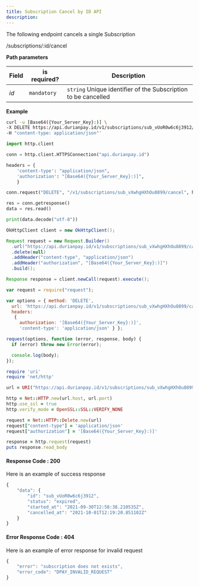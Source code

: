 ```yaml
---
title: Subscription Cancel by ID API
description:
---
```


<div class = 'right-component'></div>

<div class = 'left-side'>


The following endpoint cancels a single Subscription

<url get = ''><div class = 'ib'>/subscriptions/:id/cancel</div></url>

</div>

<div class = 'full-side'>

<div class = 'left-side'>

**Path parameters**

| Field |	is required? |	Description |
| ------ | -------------- | ------------ |
| _id_ |	`mandatory` |	`string` Unique identifier of the Subscription to be cancelled |

</div>

<div class = 'right-code'>

**Example**

<MultiCodeBlock>

```bash
curl -u [Base64({Your_Server_Key}:)] \
-X DELETE https://api.durianpay.id/v1/subscriptions/sub_vUoR0w6c6j3912/cancel \
-H "content-type: application/json"'
```

```python
import http.client

conn = http.client.HTTPSConnection("api.durianpay.id")

headers = {
    'content-type': "application/json",
    'authorization': "[Base64({Your_Server_Key}:)]",
    }

conn.request("DELETE", "/v1/subscriptions/sub_vXwhgHXhOu8899/cancel", headers=headers)

res = conn.getresponse()
data = res.read()

print(data.decode("utf-8"))
```

```java
OkHttpClient client = new OkHttpClient();

Request request = new Request.Builder()
  .url("https://api.durianpay.id/v1/subscriptions/sub_vXwhgHXhOu8899/cancel")
  .delete(null)
  .addHeader("content-type", "application/json")
  .addHeader("authorization", "[Base64({Your_Server_Key}:)]")
  .build();

Response response = client.newCall(request).execute();
```

```js
var request = require("request");

var options = { method: 'DELETE',
  url: 'https://api.durianpay.id/v1/subscriptions/sub_vXwhgHXhOu8899/cancel',
  headers: 
   { 
     authorization: '[Base64({Your_Server_Key}:)]',
     'content-type': 'application/json' } };

request(options, function (error, response, body) {
  if (error) throw new Error(error);

  console.log(body);
});

```

```ruby
require 'uri'
require 'net/http'

url = URI("https://api.durianpay.id/v1/subscriptions/sub_vXwhgHXhOu8899/cancel")

http = Net::HTTP.new(url.host, url.port)
http.use_ssl = true
http.verify_mode = OpenSSL::SSL::VERIFY_NONE

request = Net::HTTP::Delete.new(url)
request["content-type"] = 'application/json'
request["authorization"] = '[Base64({Your_Server_Key}:)]'

response = http.request(request)
puts response.read_body
```

</MultiCodeBlock>

</div>

</div>

<div class = 'right-code ml-60'>

#### Response Code : 200 
Here is an example of success response

```js
{
    "data": {
        "id": "sub_vUoR0w6c6j3912",
        "status": "expired",
        "started_at": "2021-09-30T12:58:38.210535Z",
        "cancelled_at": "2021-10-01T12:19:20.851102Z"
    }
}
```

#### Error Response Code : 404
Here is an example of error response for invalid request

```js
{
    "error": "subscription does not exists",
    "error_code": "DPAY_INVALID_REQUEST"
}
```

</div>